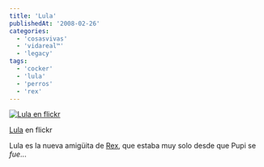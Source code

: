```yaml
---
title: 'Lula'
publishedAt: '2008-02-26'
categories:
  - 'cosasvivas'
  - 'vidareal™'
  - 'legacy'
tags:
  - 'cocker'
  - 'lula'
  - 'perros'
  - 'rex'
---
```


[![Lula en flickr](https://farm3.static.flickr.com/2101/2294642204_88478cb37e.jpg)](http://www.flickr.com/photos/ryck/2294642204/ 'Lula')

[Lula](http://www.flickr.com/photos/ryck/2294642204/) en flickr

Lula es la nueva amigüita de [Rex](http://rick.jinlabs.com/archivos/2006/04/24/rex/), que estaba muy solo desde que Pupi se _fue_...
